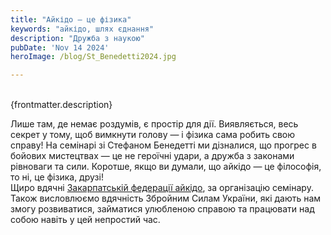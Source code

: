 ```yaml
---
title: "Айкідо – це фізика"
keywords: "айкідо, шлях єднання"
description: "Дружба з наукою"
pubDate: 'Nov 14 2024'
heroImage: /blog/St_Benedetti2024.jpg

---
```

<br/>
{frontmatter.description}
<br/>

Лише там, де немає роздумів, є простір для дії. Виявляється, весь секрет у тому, щоб вимкнути голову — і фізика сама робить свою справу! На семінарі зі Стефаном Бенедетті ми дізналися, що прогрес в бойових мистецтвах — це не героїчні удари, а дружба з законами рівноваги та сили. Коротше, якщо ви думали, що айкідо — це філософія, то ні, це фізика, друзі!
<br/>
Щиро вдячні [Закарпатській федерації айкідо](https://www.facebook.com/groups/191679078709087/),  за організацію семінару.
<br/>
Також висловлюємо вдячність Збройним Силам України, які дають нам змогу розвиватися, займатися улюбленою справою та працювати над собою навіть у цей непростий час.
 <br/>
